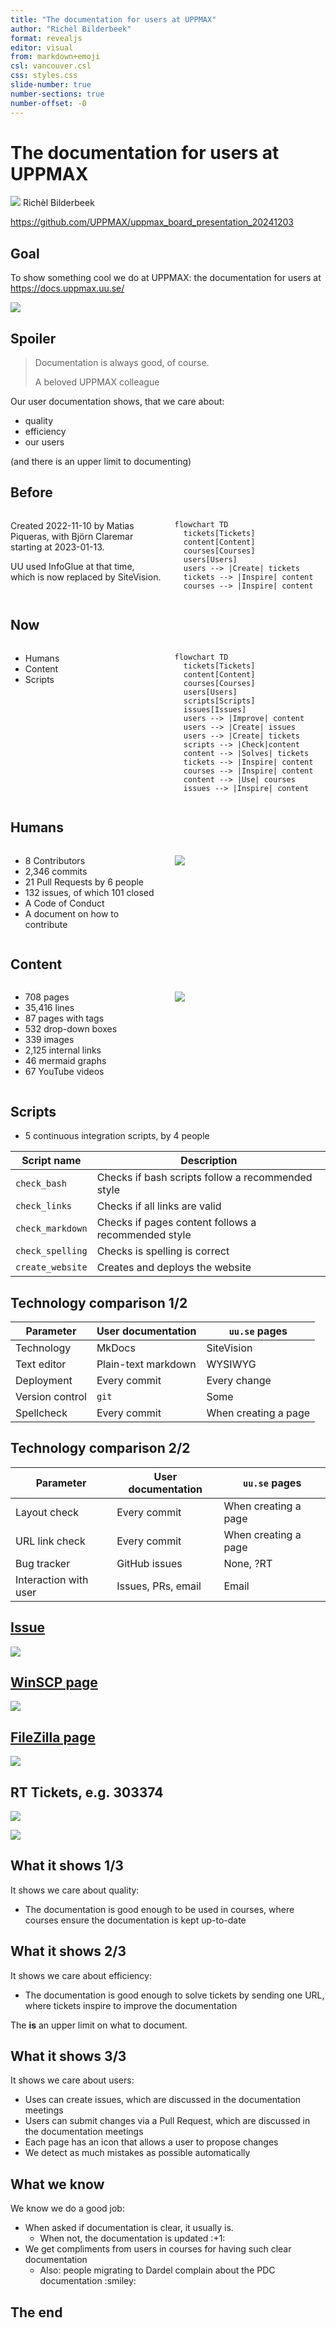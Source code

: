 ```yaml
---
title: "The documentation for users at UPPMAX"
author: "Richèl Bilderbeek"
format: revealjs
editor: visual
from: markdown+emoji
csl: vancouver.csl
css: styles.css
slide-number: true
number-sections: true
number-offset: -0
---
```


# The documentation for users at UPPMAX

![](CC0.png) Richèl Bilderbeek

<https://github.com/UPPMAX/uppmax_board_presentation_20241203>

## Goal

To show something cool we do at UPPMAX: the documentation for users at <https://docs.uppmax.uu.se/>

![](home_with_border.png)

## Spoiler

> Documentation is always good, of course.
>
> A beloved UPPMAX colleague

Our user documentation shows, that we care about:

- quality
- efficiency
- our users

(and there is an upper limit to documenting)

## Before

::::: columns
::: {.column width="50%"}
Created 2022-11-10 by Matias Piqueras, with Björn Claremar starting at 2023-01-13.

UU used InfoGlue at that time,
which is now replaced by SiteVision.
:::

::: {.column width="50%"}
```mermaid
flowchart TD
  tickets[Tickets]
  content[Content]
  courses[Courses]
  users[Users]
  users --> |Create| tickets
  tickets --> |Inspire| content
  courses --> |Inspire| content
```
:::
:::::

## Now

::::: columns
::: {.column width="50%"}
-   Humans
-   Content
-   Scripts
:::

::: {.column width="50%"}
```mermaid
flowchart TD
  tickets[Tickets]
  content[Content]
  courses[Courses]
  users[Users]
  scripts[Scripts]
  issues[Issues]
  users --> |Improve| content
  users --> |Create| issues
  users --> |Create| tickets
  scripts --> |Check|content
  content --> |Solves| tickets
  tickets --> |Inspire| content
  courses --> |Inspire| content
  content --> |Use| courses
  issues --> |Inspire| content
```
:::
:::::

## Humans

::::: columns
::: {.column width="50%"}
-   8 Contributors
-   2,346 commits
-   21 Pull Requests by 6 people
-   132 issues, of which 101 closed
-   A Code of Conduct
-   A document on how to contribute
:::

::: {.column width="50%"}
![](contributors.png)
:::
:::::

## Content

::::: columns
::: {.column width="50%"}
-   708 pages
-   35,416 lines
-   87 pages with tags
-   532 drop-down boxes
-   339 images
-   2,125 internal links
-   46 mermaid graphs
-   67 YouTube videos

```{=html}
<!--     -   Connect to SweStore: 377 views
    -   Migration to Dardel: 281 views
    -   Rackham using local ThinLinc client: 139 views
-->
```
:::

::: {.column width="50%"}
![](dardel_migration_page.png)
:::
:::::

## Scripts

-   5 continuous integration scripts, by 4 people

| Script name      | Description                                         |
|------------------|-----------------------------------------------------|
| `check_bash`     | Checks if bash scripts follow a recommended style   |
| `check_links`    | Checks if all links are valid                       |
| `check_markdown` | Checks if pages content follows a recommended style |
| `check_spelling` | Checks is spelling is correct                       |
| `create_website` | Creates and deploys the website                     |

## Technology comparison 1/2

Parameter                |User documentation |`uu.se` pages
-------------------------|-------------------|--------------------
Technology               |MkDocs             |SiteVision
Text editor              |Plain-text markdown|WYSIWYG
Deployment               |Every commit       |Every change
Version control          |`git`              |Some
Spellcheck               |Every commit       |When creating a page

## Technology comparison 2/2

Parameter                |User documentation |`uu.se` pages
-------------------------|-------------------|--------------------
Layout check             |Every commit       |When creating a page
URL link check           |Every commit       |When creating a page
Bug tracker              |GitHub issues      |None, ?RT
Interaction with user    |Issues, PRs, email |Email

## [Issue](https://github.com/UPPMAX/UPPMAX-documentation/issues/129)

![](issue.png)

## [WinSCP page](https://docs.uppmax.uu.se/software/rackham_file_transfer_using_winscp/)

![](winscp_with_border.png)

## [FileZilla page](https://docs.uppmax.uu.se/software/rackham_file_transfer_using_filezilla/)

![](filezilla_with_border.png)

## RT Tickets, e.g. 303374

![](rt_ticket_1.png)

![](rt_ticket_2.png)

## What it shows 1/3

It shows we care about quality:

-   The documentation is good enough to be used in courses, where courses ensure the documentation is kept up-to-date

## What it shows 2/3

It shows we care about efficiency:

-   The documentation is good enough to solve tickets by sending one URL, 
    where tickets inspire to improve the documentation

The **is** an upper limit on what to document.

## What it shows 3/3

It shows we care about users:

-   Uses can create issues, which are discussed in the documentation meetings
-   Users can submit changes via a Pull Request, which are discussed in the documentation meetings
-   Each page has an icon that allows a user to propose changes
-   We detect as much mistakes as possible automatically

## What we know

We know we do a good job:

-   When asked if documentation is clear, it usually is.
    -   When not, the documentation is updated :+1:
-   We get compliments from users in courses for having such clear documentation
    -   Also: people migrating to Dardel complain about the PDC documentation :smiley:

## The end
